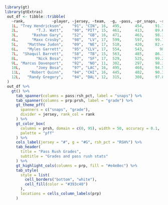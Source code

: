 ```r
library(gt)
library(gtExtras)
 out_df <- tibble::tribble(
   ~rank,            ~player, ~jersey, ~team,  ~g, ~pass, ~pr_snaps, ~rsh_pct, ~prp, ~prsh,
   1L, "Trey Hendrickson",    "91", "CIN", 16,  495,      454,     91.7, 10.8,  83.9,
   2L,        "T.J. Watt",    "90", "PIT", 15,  461,      413,     89.6, 10.7,  90.6,
   3L,      "Rashan Gary",    "52",  "GB", 16,  471,      463,     98.3, 10.4,  88.9,
   4L,      "Maxx Crosby",    "98",  "LV", 17,  599,      597,     99.7,   10,  91.8,
   5L,    "Matthew Judon",    "09",  "NE", 17,  510,      420,     82.4,  9.7,  73.2,
   6L,    "Myles Garrett",    "95", "CLV", 17,  554,      543,       98,  9.5,  92.7,
   7L,  "Shaquil Barrett",    "58",  "TB", 15,  563,      485,     86.1,  9.3,  81.5,
   8L,        "Nick Bosa",    "97",  "SF", 17,  529,      525,     99.2,  9.2,  89.8,
   9L, "Marcus Davenport",    "92",  "NO", 11,  302,      297,     98.3,  9.1,    82,
   10L,       "Joey Bosa",    "97", "LAC", 16,  495,      468,     94.5,  8.9,  90.3,
   11L,    "Robert Quinn",    "94", "CHI", 16,  445,      402,     90.3,  8.6,  79.7,
   12L,   "Randy Gregory",    "94", "DAL", 12,  315,      308,     97.8,  8.6,  84.4
 )
 out_df %>%
   gt() %>%
     tab_spanner(columns = pass:rsh_pct, label = "snaps") %>%
     tab_spanner(columns = prp:prsh, label = "grade") %>%
     gt_theme_pff(
       spanners = c("snaps", "grade"),
       divider = jersey, rank_col = rank
     ) %>%
     gt_color_box(
       columns = prsh, domain = c(0, 95), width = 50, accuracy = 0.1,
       palette = "pff"
     ) %>%
     cols_label(jersey = "#", g = "#G", rsh_pct = "RSH%") %>%
     tab_header(
       title = "Pass Rush Grades",
       subtitle = "Grades and pass rush stats"
     ) %>%
     gt_highlight_cols(columns = prp, fill = "#e4e8ec") %>%
     tab_style(
       style = list(
         cell_borders("bottom", "white"),
         cell_fill(color = "#393c40")
       ),
       locations = cells_column_labels(prp)
     )
```


